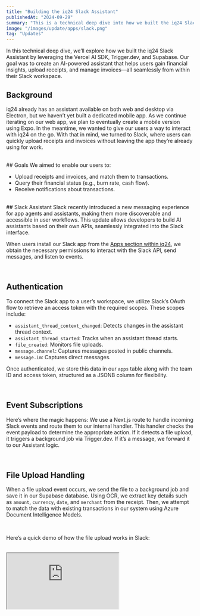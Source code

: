 ```yaml
---
title: "Building the iq24 Slack Assistant"
publishedAt: "2024-09-29"
summary: "This is a technical deep dive into how we built the iq24 Slack Assistant using Vercel AI SDK, Trigger.dev and Supabase."
image: "/images/update/apps/slack.png"
tag: "Updates"
---
```


In this technical deep dive, we’ll explore how we built the iq24 Slack Assistant by leveraging the Vercel AI SDK, Trigger.dev, and Supabase. Our goal was to create an AI-powered assistant that helps users gain financial insights, upload receipts, and manage invoices—all seamlessly from within their Slack workspace.

## Background

iq24 already has an assistant available on both web and desktop via Electron, but we haven’t yet built a dedicated mobile app. As we continue iterating on our web app, we plan to eventually create a mobile version using Expo. In the meantime, we wanted to give our users a way to interact with iq24 on the go. With that in mind, we turned to Slack, where users can quickly upload receipts and invoices without leaving the app they’re already using for work.

<br />
## Goals We aimed to enable our users to:

- Upload receipts and invoices, and match them to transactions.
- Query their financial status (e.g., burn rate, cash flow).
- Receive notifications about transactions.

<br />
## Slack Assistant Slack recently introduced a new messaging experience for app agents
and assistants, making them more discoverable and accessible in user workflows. This
update allows developers to build AI assistants based on their own APIs, seamlessly
integrated into the Slack interface.
<br />

When users install our Slack app from the <a href="https://iq24.ai/updates/apps">Apps section within iq24</a>, we obtain the necessary permissions to interact with the Slack API, send messages, and listen to events.

<br />

## Authentication

To connect the Slack app to a user’s workspace, we utilize Slack’s OAuth flow to retrieve an access token with the required scopes. These scopes include:

- `assistant_thread_context_changed`: Detects changes in the assistant thread context.
- `assistant_thread_started`: Tracks when an assistant thread starts.
- `file_created`: Monitors file uploads.
- `message.channel`: Captures messages posted in public channels.
- `message.im`: Captures direct messages.
  <br />

Once authenticated, we store this data in our `apps` table along with the team ID and access token, structured as a JSONB column for flexibility.

<br />

## Event Subscriptions

Here’s where the magic happens: We use a Next.js route to handle incoming Slack events and route them to our internal handler. This handler checks the event payload to determine the appropriate action. If it detects a file upload, it triggers a background job via Trigger.dev. If it’s a message, we forward it to our Assistant logic.

<br />

## File Upload Handling

When a file upload event occurs, we send the file to a background job and save it in our Supabase database. Using OCR, we extract key details such as `amount`, `currency`, `date`, and `merchant` from the receipt. Then, we attempt to match the data with existing transactions in our system using Azure Document Intelligence Models.

<br />

Here’s a quick demo of how the file upload works in Slack:

<br />
<div className="relative" style={{ paddingTop: "71.05263157894737%" }}>
  <iframe
    src="https://customer-oh6t55xltlgrfayh.cloudflarestream.com/7ac615c3849c444f56c555f7b1ff3e31/iframe?poster=https%3A%2F%2Fcustomer-oh6t55xltlgrfayh.cloudflarestream.com%2F7ac615c3849c444f56c555f7b1ff3e31%2Fthumbnails%2Fthumbnail.jpg%3Ftime%3D%26height%3D600"
    loading="lazy"
    className="border-none absolute inset-0 h-full w-full"
    allow="accelerometer; gyroscope; autoplay; encrypted-media; picture-in-picture;"
    allowFullScreen
  />
</div>

<br />
## Slack Assistant Features

When you open the Slack Assistant, you’re greeted with a welcome message and a set of suggested actions. This welcome message is triggered by the `assistant_thread_started` event and looks like this:

```
import type { AssistantThreadStartedEvent, WebClient } from "@slack/web-api";

export async function assistantThreadStarted(
  event: AssistantThreadStartedEvent,
  client: WebClient,
) {
  const prompts = [
    { title: "What’s my runway?", message: "What's my runway?" },
    // Additional prompts...
  ];

  try {
    await client.chat.postMessage({
      channel: event.assistant_thread.channel_id,
      thread_ts: event.assistant_thread.thread_ts,
      text: "Welcome! I'm your financial assistant. Here are some suggestions:",
    });

    await client.assistant.threads.setSuggestedPrompts({
      channel_id: event.assistant_thread.channel_id,
      thread_ts: event.assistant_thread.thread_ts,
      prompts: prompts.sort(() => 0.5 - Math.random()).slice(0, 4),
    });
  } catch (error) {
    console.error("Error in assistant thread:", error);
    await client.assistant.threads.setStatus({
      channel_id: event.assistant_thread.channel_id,
      thread_ts: event.assistant_thread.thread_ts,
      status: "Something went wrong",
    });
  }
}
```

<br />

When the user selects one of the suggested prompts, we trigger the `assistant_thread_message` event. Based on the message, we then use the appropriate tool with the Vercel AI SDK.

<br />

To generate the response, we use the `generateText` function with the OpenAI model. This approach makes it easy to switch between different models and frameworks as needed.

<br />

It's crucial to use the `thread_ts` parameter to ensure the response is sent back to the same thread, rather than creating a new one.

<br />

We also handle the request using `waitUntil` to ensure Slack receives a 200 response within 3 seconds. This prevents Slack from retrying the request, which we want to avoid.

<br />
Here is the code for the assistant thread message:

```
import { openai } from "@ai-sdk/openai";
import { createClient } from "@iq24/supabase/server";
import { generateText } from "ai";
import { startOfMonth, subMonths } from "date-fns";
import { getRunwayTool, systemPrompt } from "../../tools";

export async function assistantThreadMessage(
  event: AssistantThreadStartedEvent,
  client: WebClient,
  { teamId }: { teamId: string },
) {
  const supabase = createClient({ admin: true });

  await client.assistant.threads.setStatus({
    channel_id: event.channel,
    thread_ts: event.thread_ts,
    status: "Is thinking...",
  });

  const threadHistory = await client.conversations.replies({
    channel: event.channel,
    ts: event.thread_ts,
    limit: 5,
    inclusive: true,
  });

  const lastTwoMessages = threadHistory.messages
    ?.map((msg) => ({ role: msg.bot_id ? "assistant" : "user", content: msg.text || "" }))
    .reverse();

  const { text } = await generateText({
    model: openai("gpt-4o-mini"),
    maxToolRoundtrips: 5,
    system: systemPrompt,
    messages: [
      ...(lastTwoMessages ?? []),
      { role: "user", content: event.text },
    ],
    tools: { getRunway: getRunwayTool({ defaultValues, supabase, teamId }) },
  });

  if (text) {
    await client.chat.postMessage({
      channel: event.channel,
      thread_ts: event.thread_ts,
      blocks: [{ type: "section", text: { type: "mrkdwn", text } }],
    });
  } else {
    await client.chat.postMessage({
      channel: event.channel,
      thread_ts: event.thread_ts,
      text: "Sorry, I couldn't find an answer to that.",
    });

    await client.assistant.threads.setStatus({
      channel_id: event.channel,
      thread_ts: event.thread_ts,
      status: "",
    });
  }
}
```

<br />

## Demo of the Slack Assistant

<div className="relative" style={{ paddingTop: "71.05263157894737%" }}>
  <iframe
    src="https://customer-oh6t55xltlgrfayh.cloudflarestream.com/362a7a9d09135cdca97d950074336c7d/iframe?poster=https%3A%2F%2Fcustomer-oh6t55xltlgrfayh.cloudflarestream.com%2F362a7a9d09135cdca97d950074336c7d%2Fthumbnails%2Fthumbnail.jpg%3Ftime%3D%26height%3D600"
    loading="lazy"
    className="border-none absolute inset-0 h-full w-full"
    allow="accelerometer; gyroscope; autoplay; encrypted-media; picture-in-picture;"
    allowFullScreen
  />
</div>

<br />

iq24 is fully open-source, and you can find the pull request for the Slack Assistant and Apps <a href="https://github.com/iq24-ai/iq24/pull/262">here</a>.

<br />
You can aslo try iq24 for your own business by <a href="https://app.iq24.ai">
  signing up here
</a>
.
